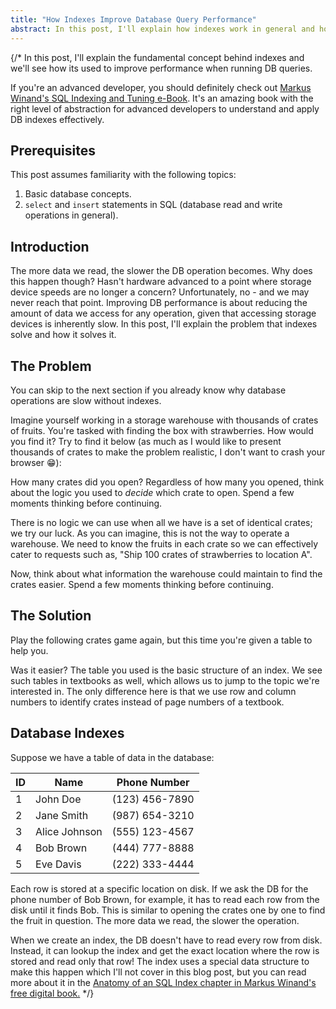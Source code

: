 ```yaml
---
title: "How Indexes Improve Database Query Performance"
abstract: In this post, I'll explain how indexes work in general and how they improve DB query performance.
---
```

{/* 
In this post, I'll explain the fundamental concept behind indexes and we'll see how its used to improve performance when running DB queries.

If you're an advanced developer, you should definitely check out [Markus Winand's SQL Indexing and Tuning e-Book][1]. It's an amazing book with the right level of abstraction for advanced developers to understand and apply DB indexes effectively.

## Prerequisites

This post assumes familiarity with the following topics:

1. Basic database concepts.
2. `select` and `insert` statements in SQL (database read and write operations in general).

## Introduction

The more data we read, the slower the DB operation becomes. Why does this happen though? Hasn't hardware advanced to a point where storage device speeds are no longer a concern? Unfortunately, no - and we may never reach that point. Improving DB performance is about reducing the amount of data we access for any operation, given that accessing storage devices is inherently slow. In this post, I'll explain the problem that indexes solve and how it solves it.

## The Problem

You can skip to the next section if you already know why database operations are slow without indexes.

Imagine yourself working in a storage warehouse with thousands of crates of fruits. You're tasked with finding the box with strawberries. How would you find it? Try to find it below (as much as I would like to present thousands of crates to make the problem realistic, I don't want to crash your browser 😁):

<FruitFinderGame fruitToFind="🍓" />

How many crates did you open? Regardless of how many you opened, think about the logic you used to _decide_ which crate to open. Spend a few moments thinking before continuing.

There is no logic we can use when all we have is a set of identical crates; we try our luck. As you can imagine, this is not the way to operate a warehouse. We need to know the fruits in each crate so we can effectively cater to requests such as, "Ship 100 crates of strawberries to location A".

Now, think about what information the warehouse could maintain to find the crates easier. Spend a few moments thinking before continuing.

## The Solution

Play the following crates game again, but this time you're given a table to help you.

<FruitFinderGame fruitToFind="🍒" showIndex={true} />

Was it easier? The table you used is the basic structure of an index. We see such tables in textbooks as well, which allows us to jump to the topic we're interested in. The only difference here is that we use row and column numbers to identify crates instead of page numbers of a textbook.

## Database Indexes

Suppose we have a table of data in the database:

| ID  | Name          | Phone Number           |
| --- | ------------- | ---------------------- |
| 1   | John Doe      | (123) 456-7890         |
| 2   | Jane Smith    | (987) 654-3210         |
| 3   | Alice Johnson | (555) 123-4567         |
| 4   | Bob Brown     | (444) 777-8888         |
| 5   | Eve Davis     | (222) 333-4444         |


Each row is stored at a specific location on disk. If we ask the DB for the phone number of Bob Brown, for example, it has to read each row from the disk<InfoPopover info="This is an oversimplification. In reality, DB reads rows in pages."/> until it finds Bob. This is similar to opening the crates one by one to find the fruit in question. The more data we read, the slower the operation.

When we create an index, the DB doesn't have to read every row from disk. Instead, it can lookup the index and get the exact location where the row is stored and read only that row! The index uses a special data structure to make this happen which I'll not cover in this blog post, but you can read more about it in the [Anatomy of an SQL Index chapter in Markus Winand's free digital book.][2] */}

<DatabaseIndexDemo/>



[1]: https://use-the-index-luke.com/sql/table-of-contents
[2]: https://use-the-index-luke.com/sql/anatomy
